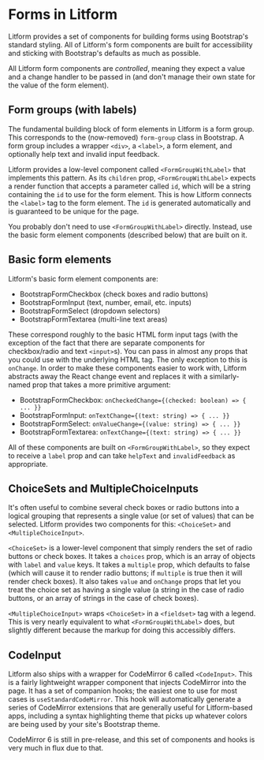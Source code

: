 
<Meta title="Forms/Introduction" />

# Forms in Litform

Litform provides a set of components for building forms using Bootstrap's standard styling. All
of Litform's form components are built for accessibility and sticking with Bootstrap's defaults as
much as possible.

All Litform form components are _controlled_, meaning they expect a value and a change handler to be
passed in (and don't manage their own state for the value of the form element).

## Form groups (with labels)

The fundamental building block of form elements in Litform is a form group. This corresponds to the
(now-removed) `form-group` class in Bootstrap. A form group includes a wrapper `<div>`, a `<label>`,
a form element, and optionally help text and invalid input feedback.

Litform provides a low-level component called `<FormGroupWithLabel>` that implements this pattern.
As its `children` prop, `<FormGroupWithLabel>` expects a render function that accepts a parameter
called `id`, which will be a string containing the `id` to use for the form element. This is how
Litform connects the `<label>` tag to the form element. The `id` is generated automatically and is
guaranteed to be unique for the page.

You probably don't need to use `<FormGroupWithLabel>` directly. Instead, use the basic form element
components (described below) that are built on it.

## Basic form elements

Litform's basic form element components are:

- BootstrapFormCheckbox (check boxes and radio buttons)
- BootstrapFormInput (text, number, email, etc. inputs)
- BootstrapFormSelect (dropdown selectors)
- BootstrapFormTextarea (multi-line text areas)

These correspond roughly to the basic HTML form input tags (with the exception of the fact that
there are separate components for checkbox/radio and text `<input>`s). You can pass in almost any
props that you could use with the underlying HTML tag. The only exception to this is `onChange`.
In order to make these components easier to work with, Litform abstracts away the React change event
and replaces it with a similarly-named prop that takes a more primitive argument:

- BootstrapFormCheckbox: `onCheckedChange={(checked: boolean) => { ... }}`
- BootstrapFormInput: `onTextChange={(text: string) => { ... }}`
- BootstrapFormSelect: `onValueChange={(value: string) => { ... }}`
- BootstrapFormTextarea: `onTextChange={(text: string) => { ... }}`

All of these components are built on `<FormGroupWithLabel>`, so they expect to receive a `label`
prop and can take `helpText` and `invalidFeedback` as appropriate.

## ChoiceSets and MultipleChoiceInputs

It's often useful to combine several check boxes or radio buttons into a logical grouping that
represents a single value (or set of values) that can be selected. Litform provides two components
for this: `<ChoiceSet>` and `<MultipleChoiceInput>`.

`<ChoiceSet>` is a lower-level component that simply renders the set of radio buttons or check
boxes. It takes a `choices` prop, which is an array of objects with `label` and `value` keys.
It takes a `multiple` prop, which defaults to false (which will cause it to render radio
buttons; if `multiple` is true then it will render check boxes). It also takes `value` and
`onChange` props that let you treat the choice set as having a single value (a string in the case
of radio buttons, or an array of strings in the case of check boxes).

`<MultipleChoiceInput>` wraps `<ChoiceSet>` in a `<fieldset>` tag with a legend. This is very
nearly equivalent to what `<FormGroupWithLabel>` does, but slightly different because the markup
for doing this accessibly differs.

## CodeInput

Litform also ships with a wrapper for CodeMirror 6 called `<CodeInput>`. This is a fairly lightweight
wrapper component that injects CodeMirror into the page. It has a set of companion hooks; the
easiest one to use for most cases is `useStandardCodeMirror`. This hook will automatically
generate a series of CodeMirror extensions that are generally useful for Litform-based apps,
including a syntax highlighting theme that picks up whatever colors are being used by your site's
Bootstrap theme.

CodeMirror 6 is still in pre-release, and this set of components and hooks is very much in flux due
to that.
